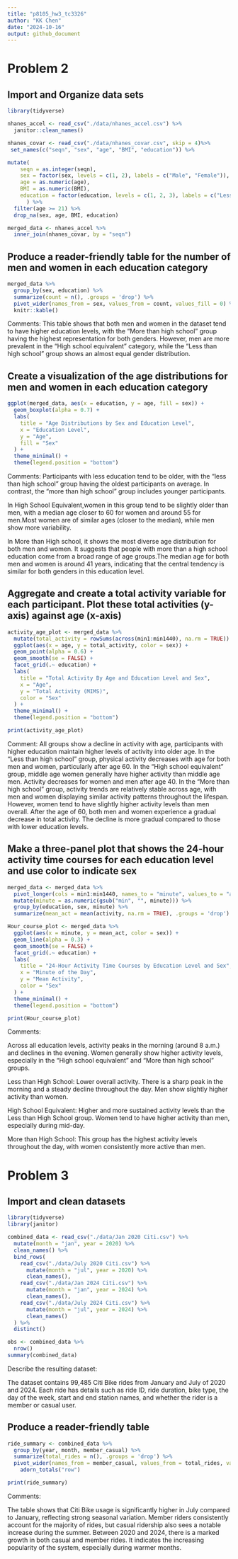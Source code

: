 ```yaml
---
title: "p8105_hw3_tc3326"
author: "KK Chen"
date: "2024-10-16"
output: github_document
---
```


# Problem 2

## Import and Organize data sets
```r
library(tidyverse)
```

```r
nhanes_accel <- read_csv("./data/nhanes_accel.csv") %>%
  janitor::clean_names()
```

```r
nhanes_covar <- read_csv("./data/nhanes_covar.csv", skip = 4)%>%
 set_names(c("seqn", "sex", "age", "BMI", "education")) %>%

mutate(
    seqn = as.integer(seqn),
    sex = factor(sex, levels = c(1, 2), labels = c("Male", "Female")),
    age = as.numeric(age),
    BMI = as.numeric(BMI),
    education = factor(education, levels = c(1, 2, 3), labels = c("Less than     high school", "High school equivalent", "More than high school"))
      ) %>%
  filter(age >= 21) %>%
  drop_na(sex, age, BMI, education)
```

```r
merged_data <- nhanes_accel %>%
  inner_join(nhanes_covar, by = "seqn")
```

## Produce a reader-friendly table for the number of men and women in each education category
```r
merged_data %>%
  group_by(sex, education) %>%
  summarize(count = n(), .groups = 'drop') %>%
  pivot_wider(names_from = sex, values_from = count, values_fill = 0) %>%
  knitr::kable()
```
Comments: 
This table shows that both men and women in the dataset tend to have higher education levels, with the "More than high school" group having the highest representation for both genders. However, men are more prevalent in the "High school equivalent" category, while the "Less than high school" group shows an almost equal gender distribution. 

## Create a visualization of the age distributions for men and women in each education category
```r
ggplot(merged_data, aes(x = education, y = age, fill = sex)) +
  geom_boxplot(alpha = 0.7) +
  labs(
    title = "Age Distributions by Sex and Education Level",
    x = "Education Level",
    y = "Age",
    fill = "Sex"
  ) +
  theme_minimal() +
  theme(legend.position = "bottom")
```
Comments:
Participants with less education tend to be older, with the "less than high school" group having the oldest participants on average. In contrast, the "more than high school" group includes younger participants. 

In High School Equivalent,women in this group tend to be slightly older than men, with a median age closer to 60 for women and around 55 for men.Most women are of similar ages (closer to the median), while men show more variability.

In More than High school, it shows the most diverse age distribution for both men and women. It suggests that people with more than a high school education come from a broad range of age groups.The median age for both men and women is around 41 years, indicating that the central tendency is similar for both genders in this education level.

## Aggregate and create a total activity variable for each participant. Plot these total activities (y-axis) against age (x-axis)

```r
activity_age_plot <- merged_data %>%
  mutate(total_activity = rowSums(across(min1:min1440), na.rm = TRUE)) %>%
  ggplot(aes(x = age, y = total_activity, color = sex)) +
  geom_point(alpha = 0.6) +
  geom_smooth(se = FALSE) +
  facet_grid(.~ education) +
  labs(
    title = "Total Activity By Age and Education Level and Sex",
    x = "Age",
    y = "Total Activity (MIMS)",
    color = "Sex"
  ) +
  theme_minimal() +
  theme(legend.position = "bottom")

print(activity_age_plot)
```
Comment:
All groups show a decline in activity with age, participants with higher education maintain higher levels of activity into older age.
In the “Less than high school” group, physical activity decreases with age for both men and women, particularly after age 60.
In the “High school equivalent” group, middle age women generally have higher activity than middle age men. Activity decreases for women and men after age 40. 
In the “More than high school” group, activity trends are relatively stable across age, with men and women displaying similar activity patterns throughout the lifespan. However, women tend to have slightly higher activity levels than men overall. After the age of 60, both men and women experience a gradual decrease in total activity. The decline is more gradual compared to those with lower education levels.

## Make a three-panel plot that shows the 24-hour activity time courses for each education level and use color to indicate sex 
```r
merged_data <- merged_data %>%
  pivot_longer(cols = min1:min1440, names_to = "minute", values_to = "activity") %>%
  mutate(minute = as.numeric(gsub("min", "", minute))) %>%
  group_by(education, sex, minute) %>%
  summarize(mean_act = mean(activity, na.rm = TRUE), .groups = 'drop')
```

```r
Hour_course_plot <- merged_data %>%
  ggplot(aes(x = minute, y = mean_act, color = sex)) +
  geom_line(alpha = 0.3) +
  geom_smooth(se = FALSE) +
  facet_grid(.~ education) +
  labs(
    title = "24-Hour Activity Time Courses by Education Level and Sex",
    x = "Minute of the Day",
    y = "Mean Activity",
    color = "Sex"
  ) +
  theme_minimal() +
  theme(legend.position = "bottom")

print(Hour_course_plot)
```
Comments:

Across all education levels, activity peaks in the morning (around 8 a.m.) and declines in the evening. Women generally show higher activity levels, especially in the "High school equivalent" and "More than high school" groups.

Less than High School: Lower overall activity. There is a sharp peak in the morning and a steady decline throughout the day. Men show slightly higher activity than women.

High School Equivalent: Higher and more sustained activity levels than the Less than High School group. Women tend to have higher activity than men, especially during mid-day.

More than High School: This group has the highest activity levels throughout the day, with women consistently more active than men.

# Problem 3

## Import and clean datasets
```r
library(tidyverse)
library(janitor)
```

```r
combined_data <- read_csv("./data/Jan 2020 Citi.csv") %>%
  mutate(month = "jan", year = 2020) %>%
  clean_names() %>%
  bind_rows(
    read_csv("./data/July 2020 Citi.csv") %>%
      mutate(month = "jul", year = 2020) %>%
      clean_names(),
    read_csv("./data/Jan 2024 Citi.csv") %>%
      mutate(month = "jan", year = 2024) %>%
      clean_names(),
    read_csv("./data/July 2024 Citi.csv") %>%
      mutate(month = "jul", year = 2024) %>%
      clean_names()
  ) %>%
  distinct() 

obs <- combined_data %>%
  nrow()
summary(combined_data)
```
Describe the resulting dataset:

The dataset contains 99,485 Citi Bike rides from January and July of 2020 and 2024. Each ride has details such as ride ID, ride duration, bike type, the day of the week, start and end station names, and whether the rider is a member or casual user. 

## Produce a reader-friendly table 
```r
ride_summary <- combined_data %>%
  group_by(year, month, member_casual) %>%
  summarize(total_rides = n(), .groups = 'drop') %>%
  pivot_wider(names_from = member_casual, values_from = total_rides, values_fill = 0) %>%
    adorn_totals("row")
```

```r
print(ride_summary)
```
Comments:

The table shows that Citi Bike usage is significantly higher in July compared to January, reflecting strong seasonal variation. Member riders consistently account for the majority of rides, but casual ridership also sees a notable increase during the summer. Between 2020 and 2024, there is a marked growth in both casual and member rides. It indicates the increasing popularity of the system, especially during warmer months.




